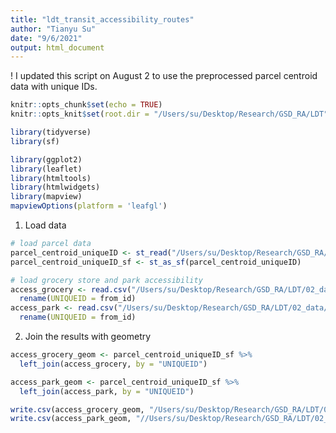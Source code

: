 ```yaml
---
title: "ldt_transit_accessibility_routes"
author: "Tianyu Su"
date: "9/6/2021"
output: html_document
---
```


! I updated this script on August 2 to use the preprocessed parcel centroid data with unique IDs.

```r
knitr::opts_chunk$set(echo = TRUE)
knitr::opts_knit$set(root.dir = "/Users/su/Desktop/Research/GSD_RA/LDT")
```

```r

library(tidyverse)
library(sf)

library(ggplot2)
library(leaflet)
library(htmltools)
library(htmlwidgets)
library(mapview)
mapviewOptions(platform = 'leafgl')

```


1. Load data
```r

# load parcel data
parcel_centroid_uniqueID <- st_read("/Users/su/Desktop/Research/GSD_RA/LDT/02_data/parcel/parcel_centroid_uniqueID.geojson")
parcel_centroid_uniqueID_sf <- st_as_sf(parcel_centroid_uniqueID)

# load grocery store and park accessibility 
access_grocery <- read.csv("/Users/su/Desktop/Research/GSD_RA/LDT/02_data/poi/access_grocery.csv") %>%
  rename(UNIQUEID = from_id)
access_park <- read.csv("/Users/su/Desktop/Research/GSD_RA/LDT/02_data/park/access_park.csv") %>%
  rename(UNIQUEID = from_id)

```

2. Join the results with geometry

```r

access_grocery_geom <- parcel_centroid_uniqueID_sf %>%
  left_join(access_grocery, by = "UNIQUEID")

access_park_geom <- parcel_centroid_uniqueID_sf %>%
  left_join(access_park, by = "UNIQUEID")

write.csv(access_grocery_geom, "/Users/su/Desktop/Research/GSD_RA/LDT/02_data/poi/access_grocery_geom.csv", row.names = FALSE)
write.csv(access_park_geom, "//Users/su/Desktop/Research/GSD_RA/LDT/02_data/park/access_park.csv", row.names = FALSE)

```


